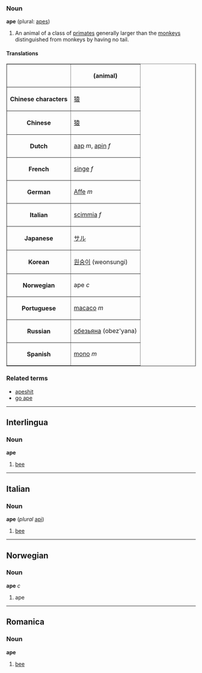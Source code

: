 ===Noun===
'''ape''' (plural: [[apes]])

#An animal of a class of [[primate]]s generally larger than the [[monkey]]s distinguished from monkeys by having no tail.

====Translations====

<table border="1" align="center" cellpadding="5">
<tr><th>                    <th> (animal) </tr>
<tr><th> Chinese characters <td> [[猿]] </tr>
<tr><th> Chinese            <td> [[猿]] </tr>
<tr><th> Dutch              <td> [[aap]] ''m'', [[apin]] ''f'' </tr>
<tr><th> French             <td> [[singe#French|singe]] ''f'' </tr>
<tr><th> German             <td> [[Affe]] ''m'' </tr>
<tr><th> Italian            <td> [[scimmia]] ''f'' </tr>
<tr><th> Japanese           <td> [[サル]] </tr>
<tr><th> Korean             <td> [[원숭이]] (weonsungi) </tr>
<tr><th> Norwegian          <td> ape ''c'' </tr>
<tr><th> Portuguese         <td> [[macaco]] ''m'' </tr>
<tr><th> Russian            <td> [[обезьяна]] (obez'yana) </tr>
<tr><th> Spanish            <td> [[mono#Spanish|mono]] ''m'' </tr>
</table>

===Related terms===
*[[apeshit]]
*[[go ape]]

----
==Interlingua==
===Noun===
'''ape'''

#[[bee]]

----
==Italian==
===Noun===
'''ape''' (''plural'' [[api]])

#[[bee]]

----
==Norwegian==
===Noun===
'''ape''' ''c''

#ape

----
==Romanica==
===Noun===
'''ape'''

#[[bee]]